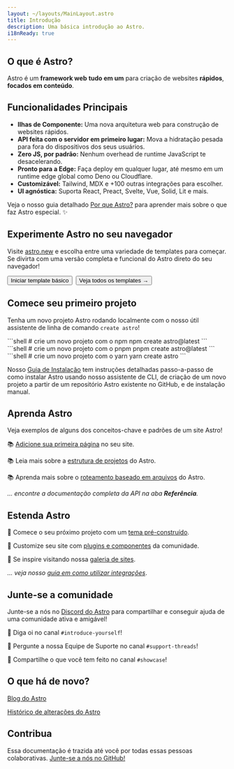 ```yaml
---
layout: ~/layouts/MainLayout.astro
title: Introdução
description: Uma básica introdução ao Astro.
i18nReady: true
---
```




<h2>O que é Astro?</h2>

Astro é um **framework web** **tudo em um** para criação de websites **rápidos**, **focados em conteúdo**.

## Funcionalidades Principais

- **Ilhas de Componente:** Uma nova arquitetura web para construção de websites rápidos.
- **API feita com o servidor em primeiro lugar:** Mova a hidratação pesada para fora do dispositivos dos seus usuários.
- **Zero JS, por padrão:** Nenhum overhead de runtime JavaScript te desacelerando.
- **Pronto para a Edge:** Faça deploy em qualquer lugar, até mesmo em um runtime edge global como Deno ou Cloudflare.
- **Customizável:** Tailwind, MDX e +100 outras integrações para escolher.
- **UI agnóstica:** Suporta React, Preact, Svelte, Vue, Solid, Lit e mais.

Veja o nosso guia detalhado [Por que Astro?](/pt-br/concepts/why-astro/) para aprender mais sobre o que faz Astro especial. ✨

## Experimente Astro no seu navegador

Visite [astro.new](https://astro.new/) e escolha entre uma variedade de templates para começar. Se divirta com uma versão completa e funcional do Astro direto do seu navegador!

<div style="display: flex; flex-wrap: wrap; gap: 0.5rem;">
    <Button href="https://astro.new/basics?on=stackblitz">Iniciar template básico</Button>
    <Button variant="outline" href="https://astro.new/">Veja todos os templates →</Button>
</div>

## Comece seu primeiro projeto

Tenha um novo projeto Astro rodando localmente com o nosso útil assistente de linha de comando `create astro`!

<PackageManagerTabs>
  <Fragment slot="npm">
  ```shell
  # crie um novo projeto com o npm
  npm create astro@latest
  ```
  </Fragment>
  <Fragment slot="pnpm">
  ```shell
  # crie um novo projeto com o pnpm
  pnpm create astro@latest
  ```
  </Fragment>
  <Fragment slot="yarn">
  ```shell
  # crie um novo projeto com o yarn
  yarn create astro
  ```
  </Fragment>
</PackageManagerTabs>

Nosso [Guia de Instalação](/pt-br/install/auto/) tem instruções detalhadas passo-a-passo de como instalar Astro usando nosso assistente de CLI, de criação de um novo projeto a partir de um repositório Astro existente no GitHub, e de instalação manual.


## Aprenda Astro

Veja exemplos de alguns dos conceitos-chave e padrões de um site Astro!

📚 [Adicione sua primeira página](/pt-br/core-concepts/astro-pages/) no seu site.

📚 Leia mais sobre a [estrutura de projetos](/pt-br/core-concepts/project-structure/) do Astro.

📚 Aprenda mais sobre o [roteamento baseado em arquivos](/pt-br/core-concepts/routing/) do Astro.

*... encontre a documentação completa da API na aba **Referência**.*


## Estenda Astro

🧰 Comece o seu próximo projeto com um [tema pré-construído](https://astro.build/themes).

🧰 Customize seu site com [plugins e componentes](https://astro.build/integrations/) da comunidade.

🧰 Se inspire visitando nossa [galeria de sites](https://astro.build/showcase).

*... veja nosso [guia em como utilizar integrações](/pt-br/guides/integrations-guide/)*.



## Junte-se a comunidade

Junte-se a nós no [Discord do Astro](https://astro.build/chat) para compartilhar e conseguir ajuda de uma comunidade ativa e amigável!

💬 Diga oi no canal `#introduce-yourself`!

💬 Pergunte a nossa Equipe de Suporte no canal `#support-threads`!

💬 Compartilhe o que você tem feito no canal `#showcase`!


## O que há de novo?

[Blog do Astro](https://astro.build/blog/)

[Histórico de alterações do Astro](https://github.com/withastro/astro/blob/main/packages/astro/CHANGELOG.md)


## Contribua

Essa documentação é trazida até você por todas essas pessoas colaborativas. [Junte-se a nós no GitHub!](https://github.com/withastro/docs)

<ContributorList githubRepo="withastro/docs" />
